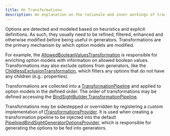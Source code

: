 ```yaml
---
title: On Transformations
description: An explanation on the rationale and inner workings of transformations.
---
```


Options are detected and modeled based on heuristics and explicit definitions.
As such, they usually need to be refined, filtered, enhanced and otherwise modified before being useful in generators.
Transformations are the primary mechanism by which option models are modified.

For example, the [AllowedBooleanValuesTransformation](/reference/rhomicrobindsighttransformations/allowedbooleanvaluestransformation/) is responsible for enriching option models with information on allowed boolean values.
Transformations may also exclude options from generators, like the [ChildlessExclusionTransformation](/reference/rhomicrobindsighttransformations/childlessexclusiontransformation/), which filters any options that do not have any children (e.g.: properties).

Transformations are collected into a [TransformationPipeline](/reference/rhomicrobindsighttransformations/transformationpipeline) and applied to option models in the defined order.
The order of transformations may be defined accessing the [BindSightBuilder.TransformationPipeline](/reference/rhomicrobindsightservices/bindsightbuilder/#transformationpipeline).

Transformations may be sidestepped or overridden by registering a custom implementation of [ITransformationsProvider](/reference/rhomicrobindsighttransformations/itransformationsprovider/).
It is used when creating a transformation pipeline to be injected into the default [PipelinedBindSightGeneratorOptionsProvider](/reference/rhomicrobindsightgenerators/pipelinedbindsightgeneratoroptionsprovider/), which is responsible for generating the options to be fed into generators.
